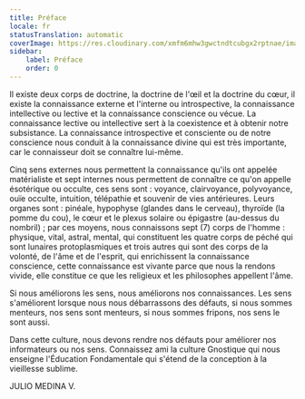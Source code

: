```yaml
---
title: Préface
locale: fr
statusTranslation: automatic
coverImage: https://res.cloudinary.com/xmfm6mhw3gwctndtcubgx2rptnae/image/upload/v1741354450/small_cover_introduccion_a_la_gnosis_57a3fc8d72.webp
sidebar:
    label: Préface
    order: 0
---
```

Il existe deux corps de doctrine, la doctrine de l'œil et la doctrine du cœur, il existe la connaissance externe et l'interne ou introspective, la connaissance intellective ou lective et la connaissance conscience ou vécue. La connaissance lective ou intellective sert à la coexistence et à obtenir notre subsistance. La connaissance introspective et consciente ou de notre conscience nous conduit à la connaissance divine qui est très importante, car le connaisseur doit se connaître lui-même.

Cinq sens externes nous permettent la connaissance qu'ils ont appelée matérialiste et sept internes nous permettent de connaître ce qu'on appelle ésotérique ou occulte, ces sens sont : voyance, clairvoyance, polyvoyance, ouïe occulte, intuition, télépathie et souvenir de vies antérieures. Leurs organes sont : pinéale, hypophyse (glandes dans le cerveau), thyroïde (la pomme du cou), le cœur et le plexus solaire ou épigastre (au-dessus du nombril) ; par ces moyens, nous connaissons sept (7) corps de l'homme : physique, vital, astral, mental, qui constituent les quatre corps de péché qui sont lunaires protoplasmiques et trois autres qui sont des corps de la volonté, de l'âme et de l'esprit, qui enrichissent la connaissance conscience, cette connaissance est vivante parce que nous la rendons vivide, elle constitue ce que les religieux et les philosophes appellent l'âme.

Si nous améliorons les sens, nous améliorons nos connaissances. Les sens s'améliorent lorsque nous nous débarrassons des défauts, si nous sommes menteurs, nos sens sont menteurs, si nous sommes fripons, nos sens le sont aussi.

Dans cette culture, nous devons rendre nos défauts pour améliorer nos informateurs ou nos sens. Connaissez ami la culture Gnostique qui nous enseigne l'Éducation Fondamentale qui s'étend de la conception à la vieillesse sublime.

JULIO MEDINA V.
